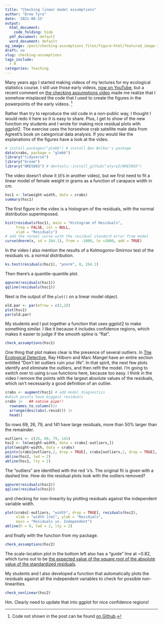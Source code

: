 ```yaml
---
title: "Checking linear model assumptions"
author: "Drew Tyre"
date: '2021-08-25'
output:
  html_document:
    code_folding: hide
  pdf_document: default
  word_document: default
og_image: /post/checking-assumptions_files/figure-html/featured_image-1.png
draft: no
slug: checking-assumptions
tags_include:
  - R
categories: Teaching
---
```


Many years ago I started making videos of my lectures for my ecological statistics course. I still use those early videos, [now on YouTube](https://youtube.com/playlist?list=PLUFo9SxNSLuaipofuL20_Ynd3QMFTLj18),
but a recent comment on [the checking assumptions video](https://youtu.be/E27HcS9QaT0) made me realize that I somehow misplaced 
the code that I used to create the figures in the powerpoints 
of the early videos. [^1]

Rather than try to reproduce the old code in a non-public way, I 
thought I would redo it here so it is easy to share. Plus, I get 
to show of the new function my students and I wrote for making 
nice residual plots with ggplot2. The exercise uses the horseshoe crab satellite male data from Agresti's book on categorical data analysis. 
If you would like the explanations of the figures have a look at the
video.

```r
# install.packages("glmbb") # install Ben Bolker's package 
data(crabs, package = "glmbb")
library("tidyverse")
library("broom")
library("NRES803") # devtools::install_github("atyre2/NRES803")
```

The video doesn't show it (it's in another video), but we first need to 
fit a linear model of female weight in grams as a function of carapace width in cm.

```r
hsc1 <- lm(weight~width, data = crabs)
summary(hsc1)
```

The first figure in the video is a histogram of the residuals, with 
the normal distribution superimposed.

```r
hist(residuals(hsc1), main = "Histogram of Residuals",
     freq = FALSE, col = NULL,
     xlab = "Residuals")
# add the normal curve with the residual standard error from model
curve(dnorm(x, sd = 264.1), from = -1000, to =1000, add = TRUE)
```

In the video I also mention the results of a Kolmogorov-Smirnov
test of the residuals vs. a normal distribution.

```r
ks.test(residuals(hsc1), "pnorm", 0, 264.1)
```

Then there's a quantile-quantile plot.

```r
qqnorm(residuals(hsc1))
qqline(residuals(hsc1))
```

Next is the output of the `plot()` on a linear model object.

```r
old.par <- par(mfrow = c(2,2))
plot(hsc1)
par(old.par)
```

My students and I put together a function that uses ggplot2
to make something similar. I like it because it includes
confidence regions, which makes it easier to judge if the 
smooth spline is "flat".

```r
check_assumptions(hsc1)
```


One thing that plot makes clear is the presence of several 
outliers. In [The Ecological Detective](https://www.google.com/books/edition/The_Ecological_Detective/katmvQDi8PMC?hl=en), Ray Hilborn and Marc Mangel
have an entire section entitled "Don't let outliers ruin your life". 
In that spirit, the next few plots identify and eliminate the
outliers, and then refit the model. I'm going to switch
over to using `broom` functions here, because too easy.
I think in the video I remove the points with the largest 
absolute values of the residuals, which isn't necessarily
a good definition of an outlier.

```r
crabs <- augment(hsc1) # add model diagnostics 
#which points have biggest residuals
crabs |>   ## native pipe!!
  rownames_to_column()|>
  arrange(desc(abs(.resid))) |>
  head()

```

So rows 69, 26, 79, and 141 have large residuals, more than 50%
larger than the remainder. 

```r
outliers <- c(26, 69, 79, 141)
hsc2 <- lm(weight~width, data = crabs[-outliers,])
plot(weight~width, data = crabs)
points(crabs[outliers,2, drop = TRUE], crabs[outliers,1, drop = TRUE], pch = "x", col = "red")
abline(hsc2, lwd = 2)
abline(hsc1, lty = 2)
```

The "outliers" are identified with the red 'x's. The
original fit is given with a dashed line. How do the
residual plots look with the outliers removed?

```r
qqnorm(residuals(hsc2))
qqline(residuals(hsc2))
```

and checking for non-linearity by plotting 
residuals against the independent variable width.

```r
plot(crabs[-outliers, "width", drop = TRUE], residuals(hsc2), 
     xlab = "width [cm]", ylab = "Residuals",
     main = "Residuals vs. Independent")
abline(h = 0, lwd = 2, lty = 2)
```

and finally with the function from my package.

```r
check_assumptions(hsc2)
```

The scale-location plot in the bottom left also has a "guide" line
at ~0.82, which turns out to be [the expected value of the 
square root of the absolute value of the standardized residuals](/post/scale-location/). 

My students and I also developed a function that automatically
plots the residuals against all the independent variables to 
check for possible non-linearities.

```r
check_nonlinear(hsc2)
```

Hm. Clearly need to update that into ggplot for nice confidence regions!

[^1]: Code not shown in the post can be found [on Github](https://github.com/rbind/cheap_shots).



